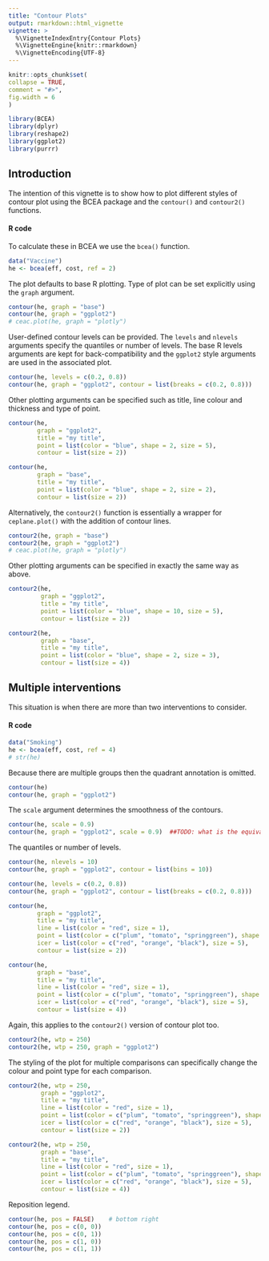 ```yaml
---
title: "Contour Plots"
output: rmarkdown::html_vignette
vignette: >
  %\VignetteIndexEntry{Contour Plots}
  %\VignetteEngine{knitr::rmarkdown}
  %\VignetteEncoding{UTF-8}
---
```

  
```r
knitr::opts_chunk$set(
collapse = TRUE,
comment = "#>",
fig.width = 6
)
```

```r
library(BCEA)
library(dplyr)
library(reshape2)
library(ggplot2)
library(purrr)
```


## Introduction

The intention of this vignette is to show how to plot different styles of contour plot using the BCEA package and the `contour()` and `contour2()` functions.


#### R code

To calculate these in BCEA we use the `bcea()` function.

```r
data("Vaccine")
he <- bcea(eff, cost, ref = 2)
```

The plot defaults to base R plotting. Type of plot can be set explicitly using the `graph` argument.

```r
contour(he, graph = "base")
contour(he, graph = "ggplot2")
# ceac.plot(he, graph = "plotly")
```

User-defined contour levels can be provided.
The `levels` and `nlevels` arguments specify the quantiles or number of levels.
The base R levels arguments are kept for back-compatibility and the `ggplot2` style arguments are used in the associated plot.

```r
contour(he, levels = c(0.2, 0.8))
contour(he, graph = "ggplot2", contour = list(breaks = c(0.2, 0.8)))
```


Other plotting arguments can be specified such as title, line colour and thickness and type of point.

```r
contour(he,
        graph = "ggplot2",
        title = "my title",
        point = list(color = "blue", shape = 2, size = 5),
        contour = list(size = 2))
```

```r
contour(he,
        graph = "base",
        title = "my title",
        point = list(color = "blue", shape = 2, size = 2),
        contour = list(size = 2))
```

Alternatively, the `contour2()` function is essentially a wrapper for `ceplane.plot()` with the addition of contour lines.

```r
contour2(he, graph = "base")
contour2(he, graph = "ggplot2")
# ceac.plot(he, graph = "plotly")
```

Other plotting arguments can be specified in exactly the same way as above.

```r
contour2(he,
         graph = "ggplot2",
         title = "my title",
         point = list(color = "blue", shape = 10, size = 5),
         contour = list(size = 2))
```

```r
contour2(he,
         graph = "base",
         title = "my title",
         point = list(color = "blue", shape = 2, size = 3),
         contour = list(size = 4))
```


## Multiple interventions

This situation is when there are more than two interventions to consider.

#### R code

```r
data("Smoking")
he <- bcea(eff, cost, ref = 4)
# str(he)
```

Because there are multiple groups then the quadrant annotation is omitted.

```r
contour(he)
contour(he, graph = "ggplot2")
```

The `scale` argument determines the smoothness of the contours.

```r
contour(he, scale = 0.9)
contour(he, graph = "ggplot2", scale = 0.9)  ##TODO: what is the equivalent ggplot2 argument?
```

The quantiles or number of levels.

```r
contour(he, nlevels = 10)
contour(he, graph = "ggplot2", contour = list(bins = 10))
```

```r
contour(he, levels = c(0.2, 0.8))
contour(he, graph = "ggplot2", contour = list(breaks = c(0.2, 0.8)))
```

```r
contour(he,
        graph = "ggplot2",
        title = "my title",
        line = list(color = "red", size = 1),
        point = list(color = c("plum", "tomato", "springgreen"), shape = 3:5, size = 2),
        icer = list(color = c("red", "orange", "black"), size = 5),
        contour = list(size = 2))
```

```r
contour(he,
        graph = "base",
        title = "my title",
        line = list(color = "red", size = 1),
        point = list(color = c("plum", "tomato", "springgreen"), shape = 3:5, size = 2),
        icer = list(color = c("red", "orange", "black"), size = 5),
        contour = list(size = 4))
```

Again, this applies to the `contour2()` version of contour plot too.

```r
contour2(he, wtp = 250)
contour2(he, wtp = 250, graph = "ggplot2")
```

The styling of the plot for multiple comparisons can specifically change the colour and point type for each comparison.

```r
contour2(he, wtp = 250,
         graph = "ggplot2",
         title = "my title",
         line = list(color = "red", size = 1),
         point = list(color = c("plum", "tomato", "springgreen"), shape = 3:5, size = 2),
         icer = list(color = c("red", "orange", "black"), size = 5),
         contour = list(size = 2))
```

```r
contour2(he, wtp = 250,
         graph = "base",
         title = "my title",
         line = list(color = "red", size = 1),
         point = list(color = c("plum", "tomato", "springgreen"), shape = 3:5, size = 2),
         icer = list(color = c("red", "orange", "black"), size = 5),
         contour = list(size = 4))
```

Reposition legend.

```r
contour(he, pos = FALSE)    # bottom right
contour(he, pos = c(0, 0))
contour(he, pos = c(0, 1))
contour(he, pos = c(1, 0))
contour(he, pos = c(1, 1))
```


<!-- ```{r echo=FALSE} -->
<!-- # create output docs -->
<!-- # rmarkdown::render(input = "vignettes/ceac.Rmd", output_format = "pdf_document", output_dir = "vignettes") -->
<!-- # rmarkdown::render(input = "vignettes/ceac.Rmd", output_format = "html_document", output_dir = "vignettes") -->
<!-- ``` -->
